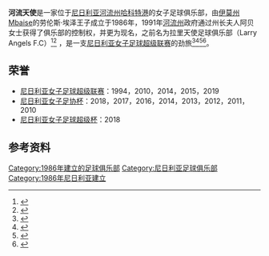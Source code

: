 {{Infobox football club
|  clubname = 河流天使<br/>Rivers Angels F.C.
|  image    = File:Rivers_Angels_official_emblem.png
|  image_size = 200px
|  fullname = 河流天使足球俱乐部
|  nickname = 
|  founded  = 1986
|  ground   = {{NGR}}，[[哈科特港|哈科特港]]
|  capacity = 
|  website  = 
|  owner    = [[河流州|河流州政府]]（自1991年）
|  chairman = 
|  manager  = [[埃德温·奥肯|埃德温·奥肯]]
|  league   = [[尼日利亚女子足球超级联赛|尼日利亚女子足球超级联赛]]
|  season   = [[2019年尼日利亚女子足球超级联赛|2019]]
|  position = 1
}}
'''河流天使'''是一家位于[[尼日利亚|尼日利亚]][[河流州|河流州]][[哈科特港|哈科特港]]的女子足球俱乐部，由[[伊莫州|伊莫州]]Mbaise的劳伦斯·埃泽王子成立于1986年，1991年[[河流州|河流州]]政府通过州长夫人阿贝女士获得了俱乐部的控制权，并更为现名，之前名为拉里天使足球俱乐部（Larry Angels F.C）<ref>{{cite web|url=http://m.news24.com/nigeria/Sport/Football/Rivers-Angels-win-2013-Federation-Cup-20130916|title=Rivers Angels win 2013 Federation Cup|publisher=M.news24.com|accessdate=28 October 2014|archive-date=2015-07-21|archive-url=https://web.archive.org/web/20150721214326/http://m.news24.com/nigeria/Sport/Football/Rivers-Angels-win-2013-Federation-Cup-20130916|dead-url=no}}</ref><ref>{{cite web|url=http://www.goal.com/en-ng/news/4093/nigeria/2012/03/19/2977088/women-football-rivers-angels-thrash-bayelsa-in-seasons|title=Women Football: Rivers Angels thrash Bayelsa in seasons’ opener|work=Goal.com|accessdate=28 October 2014|archive-date=2020-07-19|archive-url=https://web.archive.org/web/20200719081655/https://www.goal.com/en-ng/news/4093/nigeria/2012/03/19/2977088/women-football-rivers-angels-thrash-bayelsa-in-seasons|dead-url=no}}</ref> ，是一支[[尼日利亚女子足球超级联赛|尼日利亚女子足球超级联赛]]的劲旅<ref>{{Cite news|url=http://www.supersport.com/football/nigeria/news/140821/Rivers_Angels_go_five_points_clear|title=Rivers Angels go five points clear|access-date=2018-06-03|language=en-ZA|archive-date=2019-01-05|archive-url=https://web.archive.org/web/20190105200923/https://www.supersport.com/football/nigeria/news/140821/Rivers_Angels_go_five_points_clear|dead-url=no}}</ref><ref>{{cite web|url=https://www.facebook.com/RiversAngelPH|title=Rivers Angels Football Club, Port Harcourt.|work=Facebook|accessdate=28 October 2014}}</ref><ref>{{Cite news|url=http://www.supersport.com/football/nigeria/news/140823/Rivers_Angels_Pelican_Stars_tussle_for_top_spot|title=Rivers Angels, Pelican Stars tussle for top spot|access-date=2018-06-03|language=en-ZA|archive-date=2019-01-05|archive-url=https://web.archive.org/web/20190105201004/https://www.supersport.com/football/nigeria/news/140823/Rivers_Angels_Pelican_Stars_tussle_for_top_spot|dead-url=no}}</ref><ref>{{Cite web |url=http://nigerianleagues.com/category/nigeria-women-football-league/ |title=存档副本 |accessdate=2020-07-17 |archive-date=2015-07-22 |archive-url=https://web.archive.org/web/20150722014516/http://nigerianleagues.com/category/nigeria-women-football-league/ |dead-url=no }}</ref>。

== 荣誉 ==
* [[尼日利亚女子足球超级联赛|尼日利亚女子足球超级联赛]]：1994，2010，2014，2015，2019
* [[尼日利亚女子足协杯|尼日利亚女子足协杯]]：2018，2017，2016，2014，2013，2012，2011，2010
* [[尼日利亚女子足球超级杯|尼日利亚女子足球超级杯]]：2018

== 参考资料 ==
{{reflist}}
[[Category:1986年建立的足球俱乐部|Category:1986年建立的足球俱乐部]]
[[Category:尼日利亚足球俱乐部|Category:尼日利亚足球俱乐部]]
[[Category:1986年尼日利亚建立|Category:1986年尼日利亚建立]]